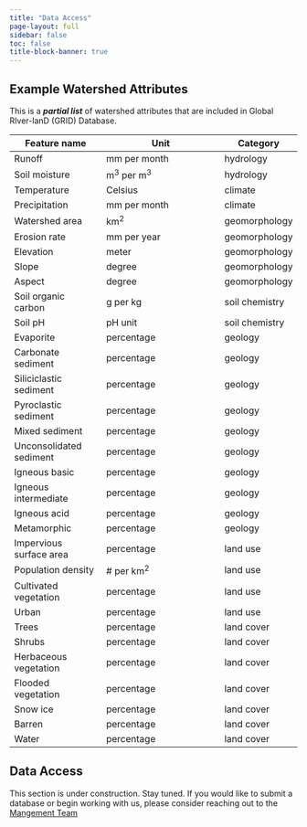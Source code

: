 ```yaml
---
title: "Data Access"
page-layout: full
sidebar: false
toc: false
title-block-banner: true
---
```


## Example Watershed Attributes

This is a **_partial list_** of watershed attributes that are included in Global RIver-lanD (GRID) Database.

| **Feature name**        | **Unit**                        | **Category**   |
| ----------------------- | ------------------------------- | -------------- |
| Runoff                  | mm per month                    | hydrology      |
| Soil moisture           | m<sup>3</sup> per m<sup>3</sup> | hydrology      |
| Temperature             | Celsius                         | climate        |
| Precipitation           | mm per month                    | climate        |
| Watershed area          | km<sup>2</sup>                  | geomorphology  |
| Erosion rate            | mm per year                     | geomorphology  |
| Elevation               | meter                           | geomorphology  |
| Slope                   | degree                          | geomorphology  |
| Aspect                  | degree                          | geomorphology  |
| Soil organic carbon     | g per kg                        | soil chemistry |
| Soil pH                 | pH unit                         | soil chemistry |
| Evaporite               | percentage                      | geology        |
| Carbonate sediment      | percentage                      | geology        |
| Siliciclastic sediment  | percentage                      | geology        |
| Pyroclastic sediment    | percentage                      | geology        |
| Mixed sediment          | percentage                      | geology        |
| Unconsolidated sediment | percentage                      | geology        |
| Igneous basic           | percentage                      | geology        |
| Igneous intermediate    | percentage                      | geology        |
| Igneous acid            | percentage                      | geology        |
| Metamorphic             | percentage                      | geology        |
| Impervious surface area | percentage                      | land use       |
| Population density      | \# per km<sup>2</sup>           | land use       |
| Cultivated vegetation   | percentage                      | land use       |
| Urban                   | percentage                      | land use       |
| Trees                   | percentage                      | land cover     |
| Shrubs                  | percentage                      | land cover     |
| Herbaceous vegetation   | percentage                      | land cover     |
| Flooded vegetation      | percentage                      | land cover     |
| Snow ice                | percentage                      | land cover     |
| Barren                  | percentage                      | land cover     |
| Water                   | percentage                      | land cover     |


## Data Access

This section is under construction. Stay tuned. If you would like to submit a database or begin working with us, please consider reaching out to the [Mangement Team](/people/people.qmd)